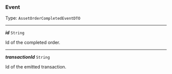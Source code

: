 


### Event

Type: `AssetOrderCompletedEventDTO`

---

***id*** `String`

Id of the completed order.



---

***transactionId*** `String`

Id of the emitted transaction.


